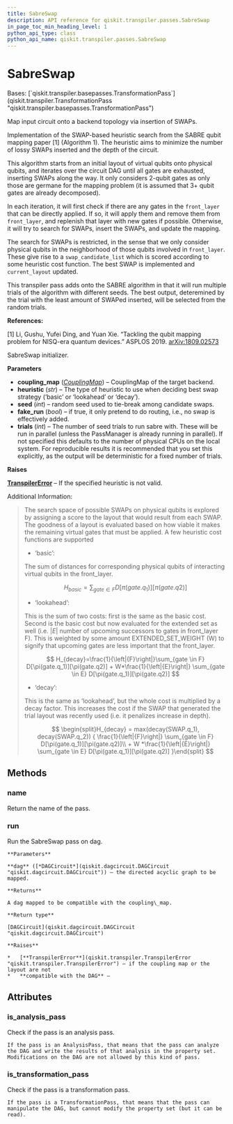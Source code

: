 ```yaml
---
title: SabreSwap
description: API reference for qiskit.transpiler.passes.SabreSwap
in_page_toc_min_heading_level: 1
python_api_type: class
python_api_name: qiskit.transpiler.passes.SabreSwap
---
```


# SabreSwap

<Class id="qiskit.transpiler.passes.SabreSwap" isDedicatedPage={true} github="https://github.com/qiskit/qiskit/tree/stable/0.23/qiskit/transpiler/passes/routing/sabre_swap.py" signature="SabreSwap(*args, **kwargs)">
  Bases: [`qiskit.transpiler.basepasses.TransformationPass`](qiskit.transpiler.TransformationPass "qiskit.transpiler.basepasses.TransformationPass")

  Map input circuit onto a backend topology via insertion of SWAPs.

  Implementation of the SWAP-based heuristic search from the SABRE qubit mapping paper \[1] (Algorithm 1). The heuristic aims to minimize the number of lossy SWAPs inserted and the depth of the circuit.

  This algorithm starts from an initial layout of virtual qubits onto physical qubits, and iterates over the circuit DAG until all gates are exhausted, inserting SWAPs along the way. It only considers 2-qubit gates as only those are germane for the mapping problem (it is assumed that 3+ qubit gates are already decomposed).

  In each iteration, it will first check if there are any gates in the `front_layer` that can be directly applied. If so, it will apply them and remove them from `front_layer`, and replenish that layer with new gates if possible. Otherwise, it will try to search for SWAPs, insert the SWAPs, and update the mapping.

  The search for SWAPs is restricted, in the sense that we only consider physical qubits in the neighborhood of those qubits involved in `front_layer`. These give rise to a `swap_candidate_list` which is scored according to some heuristic cost function. The best SWAP is implemented and `current_layout` updated.

  This transpiler pass adds onto the SABRE algorithm in that it will run multiple trials of the algorithm with different seeds. The best output, deteremined by the trial with the least amount of SWAPed inserted, will be selected from the random trials.

  **References:**

  \[1] Li, Gushu, Yufei Ding, and Yuan Xie. “Tackling the qubit mapping problem for NISQ-era quantum devices.” ASPLOS 2019. [arXiv:1809.02573](https://arxiv.org/pdf/1809.02573.pdf)

  SabreSwap initializer.

  **Parameters**

  *   **coupling\_map** ([*CouplingMap*](qiskit.transpiler.CouplingMap "qiskit.transpiler.CouplingMap")) – CouplingMap of the target backend.
  *   **heuristic** (*str*) – The type of heuristic to use when deciding best swap strategy (‘basic’ or ‘lookahead’ or ‘decay’).
  *   **seed** (*int*) – random seed used to tie-break among candidate swaps.
  *   **fake\_run** (*bool*) – if true, it only pretend to do routing, i.e., no swap is effectively added.
  *   **trials** (*int*) – The number of seed trials to run sabre with. These will be run in parallel (unless the PassManager is already running in parallel). If not specified this defaults to the number of physical CPUs on the local system. For reproducible results it is recommended that you set this explicitly, as the output will be deterministic for a fixed number of trials.

  **Raises**

  [**TranspilerError**](qiskit.transpiler.TranspilerError "qiskit.transpiler.TranspilerError") – If the specified heuristic is not valid.

  Additional Information:

  > The search space of possible SWAPs on physical qubits is explored by assigning a score to the layout that would result from each SWAP. The goodness of a layout is evaluated based on how viable it makes the remaining virtual gates that must be applied. A few heuristic cost functions are supported
  >
  > *   ‘basic’:
  >
  > The sum of distances for corresponding physical qubits of interacting virtual qubits in the front\_layer.
  >
  > $$
  > H_{basic} = \sum_{gate \in F} D[\pi(gate.q_1)][\pi(gate.q2)]
  > $$
  >
  > *   ‘lookahead’:
  >
  > This is the sum of two costs: first is the same as the basic cost. Second is the basic cost but now evaluated for the extended set as well (i.e. $|E|$ number of upcoming successors to gates in front\_layer F). This is weighted by some amount EXTENDED\_SET\_WEIGHT (W) to signify that upcoming gates are less important that the front\_layer.
  >
  > $$
  > H_{decay}=\frac{1}{\left|{F}\right|}\sum_{gate \in F} D[\pi(gate.q_1)][\pi(gate.q2)]
  >     + W*\frac{1}{\left|{E}\right|} \sum_{gate \in E} D[\pi(gate.q_1)][\pi(gate.q2)]
  > $$
  >
  > *   ‘decay’:
  >
  > This is the same as ‘lookahead’, but the whole cost is multiplied by a decay factor. This increases the cost if the SWAP that generated the trial layout was recently used (i.e. it penalizes increase in depth).
  >
  > $$
  > \begin{split}H_{decay} = max(decay(SWAP.q_1), decay(SWAP.q_2)) {
  >     \frac{1}{\left|{F}\right|} \sum_{gate \in F} D[\pi(gate.q_1)][\pi(gate.q2)]\\
  >     + W *\frac{1}{\left|{E}\right|} \sum_{gate \in E} D[\pi(gate.q_1)][\pi(gate.q2)]
  >     }\end{split}
  > $$

  ## Methods

  ### name

  <Function id="qiskit.transpiler.passes.SabreSwap.name" name="name" signature="SabreSwap.name()">
    Return the name of the pass.
  </Function>

  ### run

  <Function id="qiskit.transpiler.passes.SabreSwap.run" name="run" signature="SabreSwap.run(dag)">
    Run the SabreSwap pass on dag.

    **Parameters**

    **dag** ([*DAGCircuit*](qiskit.dagcircuit.DAGCircuit "qiskit.dagcircuit.DAGCircuit")) – the directed acyclic graph to be mapped.

    **Returns**

    A dag mapped to be compatible with the coupling\_map.

    **Return type**

    [DAGCircuit](qiskit.dagcircuit.DAGCircuit "qiskit.dagcircuit.DAGCircuit")

    **Raises**

    *   [**TranspilerError**](qiskit.transpiler.TranspilerError "qiskit.transpiler.TranspilerError") – if the coupling map or the layout are not
    *   **compatible with the DAG** –
  </Function>

  ## Attributes

  ### is\_analysis\_pass

  <Attribute id="qiskit.transpiler.passes.SabreSwap.is_analysis_pass" name="is_analysis_pass">
    Check if the pass is an analysis pass.

    If the pass is an AnalysisPass, that means that the pass can analyze the DAG and write the results of that analysis in the property set. Modifications on the DAG are not allowed by this kind of pass.
  </Attribute>

  ### is\_transformation\_pass

  <Attribute id="qiskit.transpiler.passes.SabreSwap.is_transformation_pass" name="is_transformation_pass">
    Check if the pass is a transformation pass.

    If the pass is a TransformationPass, that means that the pass can manipulate the DAG, but cannot modify the property set (but it can be read).
  </Attribute>
</Class>

